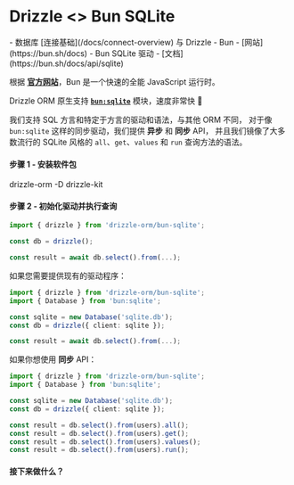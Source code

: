 
# Drizzle \<\> Bun SQLite

<Prerequisites>
- 数据库 [连接基础](/docs/connect-overview) 与 Drizzle
- Bun - [网站](https://bun.sh/docs)
- Bun SQLite 驱动 - [文档](https://bun.sh/docs/api/sqlite)
</Prerequisites>

根据 **[官方网站](https://bun.sh/)**，Bun 是一个快速的全能 JavaScript 运行时。

Drizzle ORM 原生支持 **[`bun:sqlite`](https://bun.sh/docs/api/sqlite)** 模块，速度非常快 🚀

我们支持 SQL 方言和特定于方言的驱动和语法，与其他 ORM 不同，
对于像 `bun:sqlite` 这样的同步驱动，我们提供 **异步** 和 **同步** API，
并且我们镜像了大多数流行的 SQLite 风格的 `all`、`get`、`values` 和 `run` 查询方法的语法。

#### 步骤 1 - 安装软件包
<Npm>
drizzle-orm
-D drizzle-kit
</Npm>

#### 步骤 2 - 初始化驱动并执行查询
```typescript copy
import { drizzle } from 'drizzle-orm/bun-sqlite';

const db = drizzle();

const result = await db.select().from(...);
```

如果您需要提供现有的驱动程序：
```typescript copy
import { drizzle } from 'drizzle-orm/bun-sqlite';
import { Database } from 'bun:sqlite';

const sqlite = new Database('sqlite.db');
const db = drizzle({ client: sqlite });

const result = await db.select().from(...);
```

如果你想使用 **同步** API：
```typescript copy
import { drizzle } from 'drizzle-orm/bun-sqlite';
import { Database } from 'bun:sqlite';

const sqlite = new Database('sqlite.db');
const db = drizzle({ client: sqlite });

const result = db.select().from(users).all();
const result = db.select().from(users).get();
const result = db.select().from(users).values();
const result = db.select().from(users).run();
```

#### 接下来做什么？

<WhatsNextPostgres/>